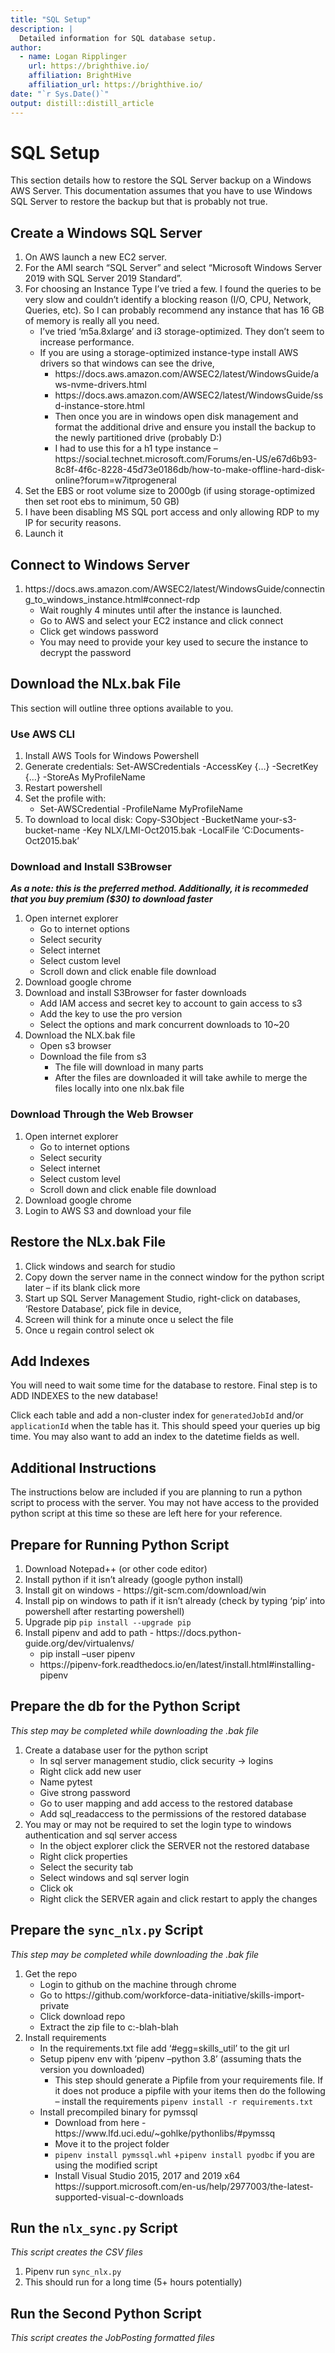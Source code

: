```yaml
---
title: "SQL Setup"
description: |
  Detailed information for SQL database setup.
author:
  - name: Logan Ripplinger
    url: https://brighthive.io/
    affiliation: BrightHive
    affiliation_url: https://brighthive.io/
date: "`r Sys.Date()`"
output: distill::distill_article
---
```


# SQL Setup

This section details how to restore the SQL Server backup on a Windows AWS Server. This documentation assumes that you have to use Windows SQL Server to restore the backup but that is probably not true.

## Create a Windows SQL Server

1. On AWS launch a new EC2 server.
2. For the AMI search “SQL Server” and select “Microsoft Windows Server 2019 with SQL Server 2019 Standard”.
3. For choosing an Instance Type I’ve tried a few. I found the queries to be very slow and couldn’t identify a blocking reason (I/O, CPU, Network, Queries, etc). So I can probably recommend any instance that has 16 GB of memory is really all you need.
    + I’ve tried ‘m5a.8xlarge’ and i3 storage-optimized. They don’t seem to increase performance.
    + If you are using a storage-optimized instance-type install AWS drivers so that windows can see the drive,
      + https://docs.aws.amazon.com/AWSEC2/latest/WindowsGuide/aws-nvme-drivers.html
      + https://docs.aws.amazon.com/AWSEC2/latest/WindowsGuide/ssd-instance-store.html
      + Then once you are in windows open disk management and format the additional drive and ensure you install the backup to the newly partitioned drive (probably D:\)
      + I had to use this for a h1 type instance -- https://social.technet.microsoft.com/Forums/en-US/e67d6b93-8c8f-4f6c-8228-45d73e0186db/how-to-make-offline-hard-disk-online?forum=w7itprogeneral 
4. Set the EBS or root volume size to 2000gb (if using storage-optimized then set root ebs to minimum, 50 GB)
5. I have been disabling MS SQL port access and only allowing RDP to my IP for security reasons.
6. Launch it  

## Connect to Windows Server

1. https://docs.aws.amazon.com/AWSEC2/latest/WindowsGuide/connecting_to_windows_instance.html#connect-rdp
    + Wait roughly 4 minutes until after the instance is launched.
    + Go to AWS and select your EC2 instance and click connect
    + Click get windows password
    + You may need to provide your key used to secure the instance to decrypt the password
    
## Download the NLx.bak File

This section will outline three options available to you.

### Use AWS CLI

1. Install AWS Tools for Windows Powershell
2. Generate credentials: Set-AWSCredentials -AccessKey {...} -SecretKey {...} -StoreAs MyProfileName
3. Restart powershell
4. Set the profile with:
    + Set-AWSCredential -ProfileName MyProfileName
5. To download to local disk: Copy-S3Object -BucketName your-s3-bucket-name -Key NLX/LMI-Oct2015.bak -LocalFile 'C:\Users\Public\Public Documents\LMI-Oct2015.bak'

### Download and Install S3Browser

***As a note: this is the preferred method. Additionally, it is recommeded that you buy premium ($30) to download faster***

1. Open internet explorer
    + Go to internet options
    + Select security
    + Select internet
    + Select custom level
    + Scroll down and click enable file download
2. Download google chrome
3. Download and install S3Browser for faster downloads
    + Add IAM access and secret key to account to gain access to s3
    + Add the key to use the pro version
    + Select the options and mark concurrent downloads to 10~20
4. Download the NLX.bak file
    + Open s3 browser
    + Download the file from s3
      + The file will download in many parts
      + After the files are downloaded it will take awhile to merge the files locally into one nlx.bak file

### Download Through the Web Browser

1. Open internet explorer
    + Go to internet options
    + Select security
    + Select internet
    + Select custom level
    + Scroll down and click enable file download
2. Download google chrome
3. Login to AWS S3 and download your file

## Restore the NLx.bak File

1. Click windows and search for studio
2. Copy down the server name in the connect window for the python script later -- if its blank click more
3. Start up SQL Server Management Studio, right-click on databases, 'Restore Database', pick file in device,
4. Screen will think for a minute once u select the file
5. Once u regain control select ok

## Add Indexes

You will need to wait some time for the database to restore. Final step is to ADD INDEXES to the new database!

Click each table and add a non-cluster index for `generatedJobId` and/or `applicationId` when the table has it. This should speed your queries up big time. You may also want to add an index to the datetime fields as well.

## Additional Instructions

The instructions below are included if you are planning to run a python script to process with the server. You may not have access to the provided python script at this time so these are left here for your reference.

## Prepare for Running Python Script

1. Download Notepad++ (or other code editor)
2. Install python if it isn’t already (google python install)
3. Install git on windows - https://git-scm.com/download/win
4. Install pip on windows to path if it isn’t already (check by typing ‘pip’ into powershell after restarting powershell)
5. Upgrade pip `pip install --upgrade pip`
6. Install pipenv and add to path - https://docs.python-guide.org/dev/virtualenvs/
    + pip install --user pipenv
    + https://pipenv-fork.readthedocs.io/en/latest/install.html#installing-pipenv

## Prepare the db for the Python Script

*This step may be completed while downloading the .bak file*

1. Create a database user for the python script
    + In sql server management studio, click security -> logins
    + Right click add new user
    + Name pytest
    + Give strong password
    + Go to user mapping and add access to the restored database
    + Add sql_readaccess to the permissions of the restored database
2. You may or may not be required to set the login type to windows authentication and sql server access
    + In the object explorer click the SERVER not the restored database
     + Right click properties
     + Select the security tab
     + Select windows and sql server login
     + Click ok
     + Right click the SERVER again and click restart to apply the changes

## Prepare the `sync_nlx.py` Script

*This step may be completed while downloading the .bak file*

1. Get the repo
    + Login to github on the machine through chrome
    + Go to https://github.com/workforce-data-initiative/skills-import-private
    + Click download repo
    + Extract the zip file to c:\users\public\documents\skills-blah-blah
2. Install requirements
    + In the requirements.txt file add ‘#egg=skills_util’ to the git url
    + Setup pipenv env with ‘pipenv --python 3.8’ (assuming thats the version you downloaded)
      + This step should generate a Pipfile from your requirements file. If it does not produce a pipfile with your items then do the following -- install the requirements `pipenv install -r requirements.txt`
    + Install precompiled binary for pymssql	
      + Download from here - https://www.lfd.uci.edu/~gohlke/pythonlibs/#pymssq
      + Move it to the project folder
      + `pipenv install pymssql.whl`
    +`pipenv install pyodbc` if you are using the modified script
      + Install Visual Studio 2015, 2017 and 2019 x64 https://support.microsoft.com/en-us/help/2977003/the-latest-supported-visual-c-downloads

## Run the `nlx_sync.py` Script

*This script creates the CSV files*

1. Pipenv run `sync_nlx.py`
2. This should run for a long time (5+ hours potentially)

## Run the Second Python Script

*This script creates the JobPosting formatted files*